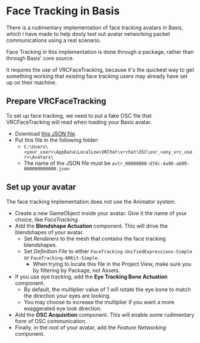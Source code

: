 # Face Tracking in Basis

There is a rudimentary implementation of face tracking avatars in Basis, which I have made to help dooly test out avatar networking packet
communications using a real scenario.

Face Tracking in this implementation is done through a package, rather than through Basis' core source.

It requires the use of VRCFaceTracking, because it's the quickest way to get something working that existing face tracking users may
already have set up on their machine.

## Prepare VRCFaceTracking

To set up face tracking, we need to put a fake OSC file that VRCFaceTracking will read when loading your Basis avatar.
- Download [this JSON file](pathname:///assets/basishvr/avtr_00000000-d7dc-4a90-ab09-000000000000.json).
- Put this file in the following folder:
  - `C:\Users\<your_user>\AppData\LocalLow\VRChat\vrchat\OSC\usr_<any_vrc_user>\Avatars\`
  - The name of the JSON file must be `avtr_00000000-d7dc-4a90-ab09-000000000000.json`

## Set up your avatar

The face tracking implementation does not use the Animator system.

- Create a new GameObject inside your avatar. Give it the name of your choice, like *FaceTracking*.
- Add the **Blendshape Actuation** component. This will drive the blendshapes of your avatar.
  - Set *Renderers* to the mesh that contains the face tracking blendshapes.
  - Set *Definition File* to either `FaceTracking-UnifiedExpressions-Simple` or `FaceTracking-ARKit-Simple`.
    - When trying to locate this file in the Project View, make sure you by filtering by Package, not Assets.
- If you use eye tracking, add the **Eye Tracking Bone Actuation** component.
  - By default, the multiplier value of 1 will rotate the eye bone to match the direction your eyes are looking.
  - You may choose to increase the multiplier if you want a more exaggerated eye look direction.
- Add the **OSC Acquisition** component. This will enable some rudimentary form of OSC communication.
- Finally, in the root of your avatar, add the *Feature Networking* component.
